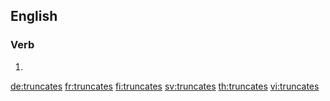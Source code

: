 
==English==

===Verb===
{{head|en|verb form}}

# {{en-third-person singular of|truncate}}

[[de:truncates]]
[[fr:truncates]]
[[fi:truncates]]
[[sv:truncates]]
[[th:truncates]]
[[vi:truncates]]